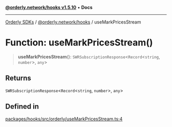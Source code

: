 [**@orderly.network/hooks v1.5.10**](/sdks/tech-doc/@orderly.network/hooks/README) • **Docs**

***

[Orderly SDKs](/sdks/tech-doc/packages) / [@orderly.network/hooks](/sdks/tech-doc/@orderly.network/hooks/README) / useMarkPricesStream

# Function: useMarkPricesStream()

> **useMarkPricesStream**(): `SWRSubscriptionResponse`\<`Record`\<`string`, `number`\>, `any`\>

## Returns

`SWRSubscriptionResponse`\<`Record`\<`string`, `number`\>, `any`\>

## Defined in

[packages/hooks/src/orderly/useMarkPricesStream.ts:4](https://github.com/OrderlyNetwork/js-sdk/blob/554ae704783e3b83c40bb234a899e8f02987d9b6/packages/hooks/src/orderly/useMarkPricesStream.ts#L4)
